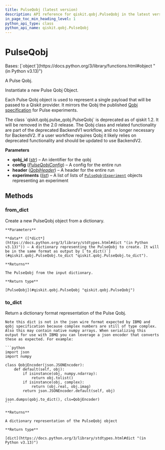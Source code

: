 ```yaml
---
title: PulseQobj (latest version)
description: API reference for qiskit.qobj.PulseQobj in the latest version of qiskit
in_page_toc_min_heading_level: 1
python_api_type: class
python_api_name: qiskit.qobj.PulseQobj
---
```


# PulseQobj

<Class id="qiskit.qobj.PulseQobj" isDedicatedPage={true} github="https://github.com/Qiskit/qiskit/tree/stable/1.3/qiskit/qobj/pulse_qobj.py#L591-L709" signature="qiskit.qobj.PulseQobj(qobj_id, config, experiments, header=None)" modifiers="class">
  Bases: [`object`](https://docs.python.org/3/library/functions.html#object "(in Python v3.13)")

  A Pulse Qobj.

  Instantiate a new Pulse Qobj Object.

  Each Pulse Qobj object is used to represent a single payload that will be passed to a Qiskit provider. It mirrors the Qobj the published [Qobj specification](https://arxiv.org/abs/1809.03452) for Pulse experiments.

  <Admonition title="Deprecated since version 1.2" type="danger">
    The class `qiskit.qobj.pulse_qobj.PulseQobj` is deprecated as of qiskit 1.2. It will be removed in the 2.0 release. The Qobj class and related functionality are part of the deprecated BackendV1 workflow, and no longer necessary for BackendV2. If a user workflow requires Qobj it likely relies on deprecated functionality and should be updated to use BackendV2.
  </Admonition>

  **Parameters**

  *   **qobj\_id** ([*str*](https://docs.python.org/3/library/stdtypes.html#str "(in Python v3.13)")) – An identifier for the qobj
  *   **config** ([*PulseQobjConfig*](qobj-pulse-qobj-config "qiskit.qobj.PulseQobjConfig")) – A config for the entire run
  *   **header** ([*QobjHeader*](qobj-qobj-header "qiskit.qobj.QobjHeader")) – A header for the entire run
  *   **experiments** ([*list*](https://docs.python.org/3/library/stdtypes.html#list "(in Python v3.13)")) – A list of lists of [`PulseQobjExperiment`](qobj-pulse-qobj-experiment "qiskit.qobj.PulseQobjExperiment") objects representing an experiment

  ## Methods

  ### from\_dict

  <Function id="qiskit.qobj.PulseQobj.from_dict" github="https://github.com/Qiskit/qiskit/tree/stable/1.3/qiskit/qobj/pulse_qobj.py#L680-L703" signature="from_dict(data)" modifiers="classmethod">
    Create a new PulseQobj object from a dictionary.

    **Parameters**

    **data** ([*dict*](https://docs.python.org/3/library/stdtypes.html#dict "(in Python v3.13)")) – A dictionary representing the PulseQobj to create. It will be in the same format as output by [`to_dict()`](#qiskit.qobj.PulseQobj.to_dict "qiskit.qobj.PulseQobj.to_dict").

    **Returns**

    The PulseQobj from the input dictionary.

    **Return type**

    [PulseQobj](#qiskit.qobj.PulseQobj "qiskit.qobj.PulseQobj")
  </Function>

  ### to\_dict

  <Function id="qiskit.qobj.PulseQobj.to_dict" github="https://github.com/Qiskit/qiskit/tree/stable/1.3/qiskit/qobj/pulse_qobj.py#L643-L678" signature="to_dict()">
    Return a dictionary format representation of the Pulse Qobj.

    Note this dict is not in the json wire format expected by IBMQ and qobj specification because complex numbers are still of type complex. Also this may contain native numpy arrays. When serializing this output for use with IBMQ you can leverage a json encoder that converts these as expected. For example:

    ```python
    import json
    import numpy

    class QobjEncoder(json.JSONEncoder):
        def default(self, obj):
            if isinstance(obj, numpy.ndarray):
                return obj.tolist()
            if isinstance(obj, complex):
                return (obj.real, obj.imag)
            return json.JSONEncoder.default(self, obj)

    json.dumps(qobj.to_dict(), cls=QobjEncoder)
    ```

    **Returns**

    A dictionary representation of the PulseQobj object

    **Return type**

    [dict](https://docs.python.org/3/library/stdtypes.html#dict "(in Python v3.13)")
  </Function>
</Class>

